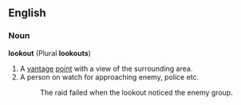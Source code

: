 ==English==
===Noun===
'''lookout''' (Plural '''lookouts''')
# A [[vantage]] [[point]] with a view of the surrounding area.
# A person on watch for approaching enemy, police etc.
#: The raid failed when the lookout noticed the enemy group.